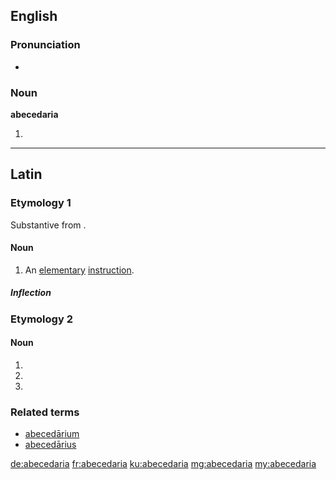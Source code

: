 ==English==

===Pronunciation===
* {{a|US}} {{IPA|/ˌeɪ.bi.ˌsi.ˈdæɹ.i.ə/}}

===Noun===
'''abecedaria'''

# {{plural of|abecedarium}}

----

==Latin==

===Etymology 1===
Substantive from {{term|abecedarius|abecedārius|alphabetical|lang=la}}.

====Noun====
{{la-noun|abecedāria|abecedariae|abecedāriae|f|first}}

# An [[elementary]] [[instruction]].

=====Inflection=====
{{la-decl-1st|abecedāri}}

===Etymology 2===

====Noun====
{{la-noun-form|abecedāria}}

# {{inflection of|abecedarium|abecedārium|nom|p|lang=la}}
# {{inflection of|abecedarium|abecedārium|acc|p|lang=la}}
# {{inflection of|abecedarium|abecedārium|voc|p|lang=la}}

===Related terms===
* [[abecedarium|abecedārium]]
* [[abecedarius|abecedārius]]

[[de:abecedaria]]
[[fr:abecedaria]]
[[ku:abecedaria]]
[[mg:abecedaria]]
[[my:abecedaria]]